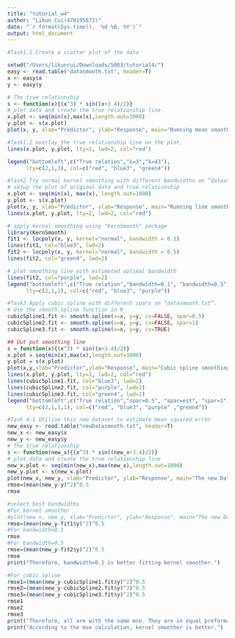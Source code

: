 ```yaml
---
title: "tutorial_w4"
author: "Likun Cui(470195873)"
date: "`r format(Sys.time(), '%d %B, %Y')`"
output: html_document
---
```


```r
#Task1.1 Create a scatter plot of the data

setwd("/Users/likuncui/Downloads/5003/tutorial4/")
easy <- read.table("datasmooth.txt", header=T)
x <- easy$x
y <- easy$y

# The true relationship
s <- function(x){(x^3) * sin((x+3.4)/2)}
# plot data and create the true relationship line
x.plot <- seq(min(x),max(x),length.out=1000)
y.plot <- s(x.plot)
plot(x, y, xlab="Predictor", ylab="Response", main="Running mean smoothing")

#Task1.2 overlay the true relationship line on the plot.
lines(x.plot, y.plot, lty=2, lwd=2, col="red")

legend("bottomleft",c("True relation","k=3","k=43"),
      lty=c(2,1,3), col=c("red", "blue3", "green4"))

#Task2 Try normal kernel smoothing with different bandwidths on “datasmooth.txt”.
# setup the plot of original data and true relationship
x.plot <- seq(min(x), max(x), length.out=1000)
y.plot <- s(x.plot)
plot(x, y, xlab="Predictor", ylab="Response", main="Running line smoothing")
lines(x.plot, y.plot, lty=2, lwd=2, col="red")

# apply kernal smoothing using "KernSmooth" package
library(KernSmooth)
fit1 <- locpoly(x, y, kernel="normal", bandwidth = 0.1)
lines(fit1, col="blue3", lwd=2)
fit2 <- locpoly(x, y, kernel="normal", bandwidth = 0.5)
lines(fit2, col="green4", lwd=2)

# plot smoothing line with estimated optimal bandwidth
lines(fit2, col="purple", lwd=2)
legend("bottomleft",c("True relation","bandwidth=0.1", "bandwidth=0.5"),
      lty=c(2,1,1), col=c("red", "blue3", "purple"))

#Task3 Apply cubic spline with different spars on “datasmooth.txt”.
# Use the smooth.spline function in R
cubicSpline1.fit <- smooth.spline(x=x, y=y, cv=FALSE, spar=0.5)
cubicSpline2.fit <- smooth.spline(x=x, y=y, cv=FALSE, spar=1)
cubicSpline3.fit <- smooth.spline(x=x, y=y, cv=TRUE)

## Out put smoothing line
s = function(x){(x^3) * sin((x+3.4)/2)}
x.plot = seq(min(x),max(x),length.out=1000)
y.plot = s(x.plot)
plot(x,y,xlab="Predictor",ylab="Response", main="Cubic spline smoothing")
lines(x.plot, y.plot, lty=2, lwd=2, col="red")
lines(cubicSpline1.fit, col="blue3", lwd=2)
lines(cubicSpline2.fit, col="purple", lwd=2)
lines(cubicSpline3.fit, col="green4", lwd=2)
legend("bottomleft",c("True relation","spar=0.5", "spar=est", "spar=1"),
      lty=c(2,1,1,1), col=c("red", "blue3", "purple" ,"green4"))

#Task 4.1 Utilise this new dataset to estimate mean squared error
new_easy <- read.table("newDatasmooth.txt", header=T)
new_x <- new_easy$x
new_y <- new_easy$y
# The true relationship
s <- function(new_x){(x^3) * sin((new_x+3.4)/2)}
# plot data and create the true relationship line
new_x.plot <- seq(min(new_x),max(new_x),length.out=1000)
new_y.plot <- s(new_x.plot)
plot(new_x, new_y, xlab="Predictor", ylab="Response", main="The new Dataset")
rmse=(mean(new_y-y)^2)^0.5
rmse

#select best bandwidths
#For kernel smoother
#plot(new_x, new_y, xlab="Predictor", ylab="Response", main="The new Dataset")
rmse=(mean(new_y-fit1$y)^2)^0.5
#For bandwidth=0.1
rmse
#For bandwidth=0.5
rmse=(mean(new_y-fit2$y)^2)^0.5
rmse
print("Therefore, bandwidth=0.1 is better fitting kernel smoother.")

#For cubic spline
rmse1=(mean(new_y-cubicSpline1.fit$y)^2)^0.5
rmse2=(mean(new_y-cubicSpline2.fit$y)^2)^0.5
rmse3=(mean(new_y-cubicSpline3.fit$y)^2)^0.5
rmse1
rmse2
rmse3
print("Therefore, all are with the same mse. They are in equal preformance")
print("According to the mse calculation, kernel smoother is better.")
```

